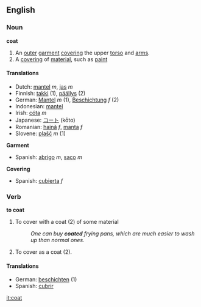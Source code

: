 ==English==
=== Noun ===
'''coat'''
#An [[outer]] [[garment]] [[cover]]ing the upper [[torso]] and [[arms]].
#A [[covering]] of [[material]], such as [[paint]]

==== Translations====
*Dutch: [[mantel]] ''m'', [[jas]] ''m''
*Finnish: [[takki]] (1), [[päällys]] (2)
*German: [[Mantel]] ''m'' (1), [[Beschichtung]] ''f'' (2)
*Indonesian: [[mantel]]
*Irish: [[cóta]] ''m''
*Japanese: [[コート]] (kōto)
*Romanian: [[haină]] ''f'', [[manta]] ''f''
*Slovene: [[plašč]] ''m'' (1)

'''Garment'''
* Spanish: [[abrigo]] ''m'', [[saco]] ''m''

''' Covering '''
* Spanish: [[cubierta]] ''f''

=== Verb ===
'''to coat'''
#To cover with a coat (2) of some material
#:''One can buy '''coated''' frying pans, which are much easier to wash up than normal ones.''
#To cover as a coat (2).
====Translations====
*German: [[beschichten]] (1)
*Spanish: [[cubrir]]
[[it:coat]]